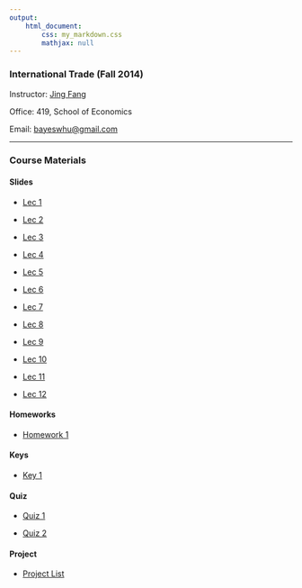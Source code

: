 ```yaml
---
output: 
    html_document:
        css: my_markdown.css
        mathjax: null
---
```


### International Trade (Fall 2014)

Instructor: [Jing Fang](http://bayeswhu.github.io)

Office: 419, School of Economics

Email: [bayeswhu@gmail.com](bayeswhu@gmail.com)

-----

### Course Materials

#### Slides

- [Lec 1](trade/Lec1.html)

- [Lec 2](trade/Lec2.html)

- [Lec 3](trade/Lec3.html)

- [Lec 4](trade/Lec4.html)

- [Lec 5](trade/Lec5.html)

- [Lec 6](trade/Lec6.html)

- [Lec 7](trade/Lec7.html)

- [Lec 8](trade/Lec8.html)

- [Lec 9](trade/Lec9.html)

- [Lec 10](trade/Lec10.html)

- [Lec 11](trade/Lec11.html)

- [Lec 12](trade/Lec12.html)

#### Homeworks

- [Homework 1](trade/Homework1.doc)

<!-- - [Homework 2](r/CE2.html) -->

#### Keys

- [Key 1](trade/Hw1_key.doc)

<!-- - [Key 2](r/CE2_key.html) -->

#### Quiz

- [Quiz 1](trade/Quiz1.ppt)

- [Quiz 2](trade/Quiz2.ppt)

#### Project

- [Project List](trade/Project.html)